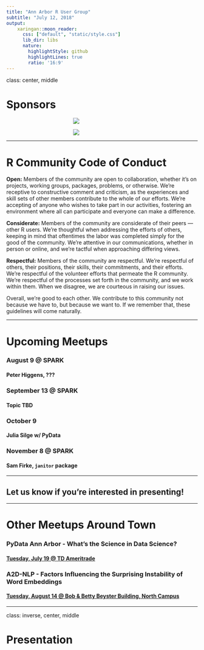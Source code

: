 ```yaml
---
title: "Ann Arbor R User Group"
subtitle: "July 12, 2018"
output:
    xaringan::moon_reader:
      css: ["default", "static/style.css"]
      lib_dir: libs
      nature:
        highlightStyle: github
        highlightLines: true
        ratio: '16:9'
---
```

class: center, middle

# Sponsors

<img src="static/RConsortium_Horizontal_Pantone.png"  style="max-width: 30%; display: block; margin: 0 auto;">

<img src="static/spark-logo.jpeg" style="max-width: 30%; display: block; margin: 0 auto;">

---

# R Community Code of Conduct

**Open:** Members of the community are open to collaboration, whether it's on projects, working groups, packages, problems, or otherwise. We're receptive to constructive comment and criticism, as the experiences and skill sets of other members contribute to the whole of our efforts. We're accepting of anyone who wishes to take part in our activities, fostering an environment where all can participate and everyone can make a difference.

**Considerate:** Members of the community are considerate of their peers — other R users. We're thoughtful when addressing the efforts of others, keeping in mind that oftentimes the labor was completed simply for the good of the community. We're attentive in our communications, whether in person or online, and we're tactful when approaching differing views.

**Respectful:** Members of the community are respectful. We're respectful of others, their positions, their skills, their commitments, and their efforts. We're respectful of the volunteer efforts that permeate the R community. We're respectful of the processes set forth in the community, and we work within them. When we disagree, we are courteous in raising our issues.

Overall, we're good to each other. We contribute to this community not because we have to, but because we want to. If we remember that, these guidelines will come naturally.

---

# Upcoming Meetups

### August 9 @ SPARK
#### Peter Higgens, ???

### September 13 @ SPARK
#### Topic TBD

### October 9 
#### Julia Silge w/ PyData

### November 8 @ SPARK
#### Sam Firke, `janitor` package

***

## Let us know if you're interested in presenting!

---

# Other Meetups Around Town

### PyData Ann Arbor - What's the Science in Data Science?
#### [Tuesday, July 19 @ TD Ameritrade](https://www.meetup.com/PyData-Ann-Arbor/events/249050571/)

### A2D-NLP - Factors Influencing the Surprising Instability of Word Embeddings
#### [Tuesday, August 14 @ Bob & Betty Beyster Building, North Campus](https://www.meetup.com/Ann-Arbor-Detroit-NLPers-A2D-NLP/events/251076014/)

---
class: inverse, center, middle

# Presentation
